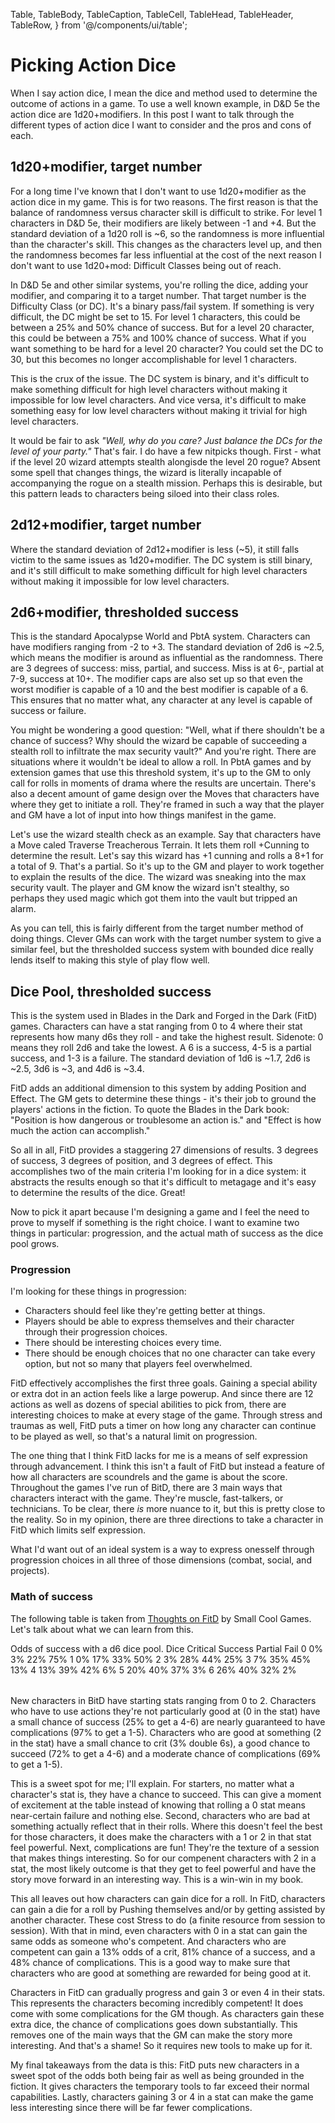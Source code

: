   Table,
  TableBody,
  TableCaption,
  TableCell,
  TableHead,
  TableHeader,
  TableRow,
} from '@/components/ui/table';

# Picking Action Dice

When I say action dice, I mean the dice and method used to determine the outcome of actions in a game. To use a well known example, in D&D 5e the action dice are 1d20+modifiers. In this post I want to talk through the different types of action dice I want to consider and the pros and cons of each.

## 1d20+modifier, target number

For a long time I've known that I don't want to use 1d20+modifier as the action dice in my game. This is for two reasons. The first reason is that the balance of randomness versus character skill is difficult to strike. For level 1 characters in D&D 5e, their modifiers are likely between -1 and +4. But the standard deviation of a 1d20 roll is ~6, so the randomness is more influential than the character's skill. This changes as the characters level up, and then the randomness becomes far less influential at the cost of the next reason I don't want to use 1d20+mod: Difficult Classes being out of reach.

In D&D 5e and other similar systems, you're rolling the dice, adding your modifier, and comparing it to a target number. That target number is the Difficulty Class (or DC). It's a binary pass/fail system. If something is very difficult, the DC might be set to 15. For level 1 characters, this could be between a 25% and 50% chance of success. But for a level 20 character, this could be between a 75% and 100% chance of success. What if you want something to be hard for a level 20 character? You could set the DC to 30, but this becomes no longer accomplishable for level 1 characters.

This is the crux of the issue. The DC system is binary, and it's difficult to make something difficult for high level characters without making it impossible for low level characters. And vice versa, it's difficult to make something easy for low level characters without making it trivial for high level characters.

It would be fair to ask _"Well, why do you care? Just balance the DCs for the level of your party."_ That's fair. I do have a few nitpicks though. First - what if the level 20 wizard attempts stealth alongisde the level 20 rogue? Absent some spell that changes things, the wizard is literally incapable of accompanying the rogue on a stealth mission. Perhaps this is desirable, but this pattern leads to characters being siloed into their class roles.

## 2d12+modifier, target number

Where the standard deviation of 2d12+modifier is less (~5), it still falls victim to the same issues as 1d20+modifier. The DC system is still binary, and it's still difficult to make something difficult for high level characters without making it impossible for low level characters.

## 2d6+modifier, thresholded success

This is the standard Apocalypse World and PbtA system. Characters can have modifiers ranging from -2 to +3. The standard deviation of 2d6 is ~2.5, which means the modifier is around as influential as the randomness. There are 3 degrees of success: miss, partial, and success. Miss is at 6-, partial at 7-9, success at 10+. The modifier caps are also set up so that even the worst modifier is capable of a 10 and the best modifier is capable of a 6. This ensures that no matter what, any character at any level is capable of success or failure.

You might be wondering a good question: "Well, what if there shouldn't be a chance of success? Why should the wizard be capable of succeeding a stealth roll to infiltrate the max security vault?" And you're right. There are situations where it wouldn't be ideal to allow a roll. In PbtA games and by extension games that use this threshold system, it's up to the GM to only call for rolls in moments of drama where the results are uncertain. There's also a decent amount of game design over the Moves that characters have where they get to initiate a roll. They're framed in such a way that the player and GM have a lot of input into how things manifest in the game.

Let's use the wizard stealth check as an example. Say that characters have a Move caled Traverse Treacherous Terrain. It lets them roll +Cunning to determine the result. Let's say this wizard has +1 cunning and rolls a 8+1 for a total of 9. That's a partial. So it's up to the GM and player to work together to explain the results of the dice. The wizard was sneaking into the max security vault. The player and GM know the wizard isn't stealthy, so perhaps they used magic which got them into the vault but tripped an alarm.

As you can tell, this is fairly different from the target number method of doing things. Clever GMs can work with the target number system to give a similar feel, but the thresholded success system with bounded dice really lends itself to making this style of play flow well.

## Dice Pool, thresholded success

This is the system used in Blades in the Dark and Forged in the Dark (FitD) games. Characters can have a stat ranging from 0 to 4 where their stat represents how many d6s they roll - and take the highest result. Sidenote: 0 means they roll 2d6 and take the lowest. A 6 is a success, 4-5 is a partial success, and 1-3 is a failure. The standard deviation of 1d6 is ~1.7, 2d6 is ~2.5, 3d6 is ~3, and 4d6 is ~3.4.

FitD adds an additional dimension to this system by adding Position and Effect. The GM gets to determine these things - it's their job to ground the players' actions in the fiction. To quote the Blades in the Dark book: "Position is how dangerous or troublesome an action is." and "Effect is how much the action can accomplish."

So all in all, FitD provides a staggering 27 dimensions of results. 3 degrees of success, 3 degrees of position, and 3 degrees of effect. This accomplishes two of the main criteria I'm looking for in a dice system: it abstracts the results enough so that it's difficult to metagage and it's easy to determine the results of the dice. Great!

Now to pick it apart because I'm designing a game and I feel the need to prove to myself if something is the right choice. I want to examine two things in particular: progression, and the actual math of success as the dice pool grows.

### Progression

I'm looking for these things in progression:

- Characters should feel like they're getting better at things.
- Players should be able to express themselves and their character through their progression choices.
- There should be interesting choices every time.
- There should be enough choices that no one character can take every option, but not so many that players feel overwhelmed.

FitD effectively accomplishes the first three goals. Gaining a special ability or extra dot in an action feels like a large powerup. And since there are 12 actions as well as dozens of special abilities to pick from, there are interesting choices to make at every stage of the game. Through stress and traumas as well, FitD puts a timer on how long any character can continue to be played as well, so that's a natural limit on progression.

The one thing that I think FitD lacks for me is a means of self expression through advancement. I think this isn't a fault of FitD but instead a feature of how all characters are scoundrels and the game is about the score. Throughout the games I've run of BitD, there are 3 main ways that characters interact with the game. They're muscle, fast-talkers, or technicians. To be clear, there _is_ more nuance to it, but this is pretty close to the reality. So in my opinion, there are three directions to take a character in FitD which limits self expression.

What I'd want out of an ideal system is a way to express onesself through progression choices in all three of those dimensions (combat, social, and projects).

### Math of success

The following table is taken from [Thoughts on FitD](https://smallcoolgames.itch.io/thoughts-on-forging-in-the-dark) by Small Cool Games. Let's talk about what we can learn from this.

<Table>
  <TableCaption>Odds of success with a d6 dice pool.</TableCaption>
  <TableHeader>
    <TableRow>
      <TableHead className="w-16 border-r-slate-800 border-r-[1px]">
        Dice
      </TableHead>
      <TableHead className="w-20">Critical</TableHead>
      <TableHead className="w-20">Success</TableHead>
      <TableHead className="w-20">Partial</TableHead>
      <TableHead className="w-20">Fail</TableHead>
    </TableRow>
  </TableHeader>
  <TableBody>
    <TableRow>
      <TableCell className="w-16 font-medium border-r-slate-800 border-r-[1px]">
        0
      </TableCell>
      <TableCell className="w-20">0%</TableCell>
      <TableCell className="w-20">3%</TableCell>
      <TableCell className="w-20">22%</TableCell>
      <TableCell className="w-20">75%</TableCell>
    </TableRow>
    <TableRow>
      <TableCell className="w-16 font-medium border-r-slate-800 border-r-[1px]">
        1
      </TableCell>
      <TableCell className="w-20">0%</TableCell>
      <TableCell className="w-20">17%</TableCell>
      <TableCell className="w-20">33%</TableCell>
      <TableCell className="w-20">50%</TableCell>
    </TableRow>
    <TableRow>
      <TableCell className="w-16 font-medium border-r-slate-800 border-r-[1px]">
        2
      </TableCell>
      <TableCell className="w-20">3%</TableCell>
      <TableCell className="w-20">28%</TableCell>
      <TableCell className="w-20">44%</TableCell>
      <TableCell className="w-20">25%</TableCell>
    </TableRow>
    <TableRow>
      <TableCell className="w-16 font-medium border-r-slate-800 border-r-[1px]">
        3
      </TableCell>
      <TableCell className="w-20">7%</TableCell>
      <TableCell className="w-20">35%</TableCell>
      <TableCell className="w-20">45%</TableCell>
      <TableCell className="w-20">13%</TableCell>
    </TableRow>
    <TableRow>
      <TableCell className="w-16 font-medium border-r-slate-800 border-r-[1px]">
        4
      </TableCell>
      <TableCell className="w-20">13%</TableCell>
      <TableCell className="w-20">39%</TableCell>
      <TableCell className="w-20">42%</TableCell>
      <TableCell className="w-20">6%</TableCell>
    </TableRow>
    <TableRow>
      <TableCell className="w-16 font-medium border-r-slate-800 border-r-[1px]">
        5
      </TableCell>
      <TableCell className="w-20">20%</TableCell>
      <TableCell className="w-20">40%</TableCell>
      <TableCell className="w-20">37%</TableCell>
      <TableCell className="w-20">3%</TableCell>
    </TableRow>
    <TableRow>
      <TableCell className="w-16 font-medium border-r-slate-800 border-r-[1px]">
        6
      </TableCell>
      <TableCell className="w-20">26%</TableCell>
      <TableCell className="w-20">40%</TableCell>
      <TableCell className="w-20">32%</TableCell>
      <TableCell className="w-20">2%</TableCell>
    </TableRow>
  </TableBody>
</Table>

New characters in BitD have starting stats ranging from 0 to 2. Characters who have to use actions they're not particularly good at (0 in the stat) have a small chance of success (25% to get a 4-6) are nearly guaranteed to have complications (97% to get a 1-5). Characters who are good at something (2 in the stat) have a small chance to crit (3% double 6s), a good chance to succeed (72% to get a 4-6) and a moderate chance of complications (69% to get a 1-5).

This is a sweet spot for me; I'll explain. For starters, no matter what a character's stat is, they have a chance to succeed. This can give a moment of excitement at the table instead of knowing that rolling a 0 stat means near-certain failure and nothing else. Second, characters who are bad at something actually reflect that in their rolls. Where this doesn't feel the best for those characters, it does make the characters with a 1 or 2 in that stat feel powerful. Next, complications are fun! They're the texture of a session that makes things interesting. So for our compenent characters with 2 in a stat, the most likely outcome is that they get to feel powerful and have the story move forward in an interesting way. This is a win-win in my book.

This all leaves out how characters can gain dice for a roll. In FitD, characters can gain a die for a roll by Pushing themselves and/or by getting assisted by another character. These cost Stress to do (a finite resource from session to session). With that in mind, even characters with 0 in a stat can gain the same odds as someone who's competent. And characters who are competent can gain a 13% odds of a crit, 81% chance of a success, and a 48% chance of complications. This is a good way to make sure that characters who are good at something are rewarded for being good at it.

Characters in FitD can gradually progress and gain 3 or even 4 in their stats. This represents the characters becoming incredibly competent! It does come with some complications for the GM though. As characters gain these extra dice, the chance of complications goes down substantially. This removes one of the main ways that the GM can make the story more interesting. And that's a shame! So it requires new tools to make up for it.

My final takeaways from the data is this: FitD puts new characters in a sweet spot of the odds both being fair as well as being grounded in the fiction. It gives characters the temporary tools to far exceed their normal capabilities. Lastly, characters gaining 3 or 4 in a stat can make the game less interesting since there will be far fewer complications.
